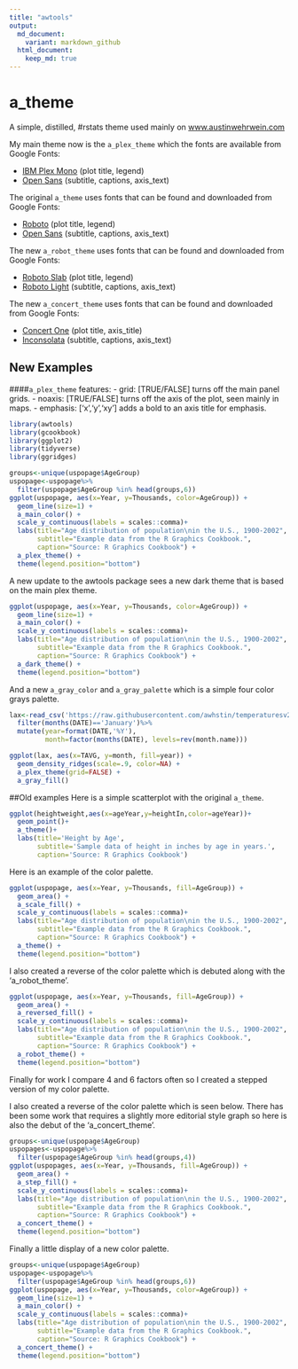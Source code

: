 ```yaml
---
title: "awtools"
output:
  md_document:
    variant: markdown_github
  html_document:
    keep_md: true
---
```

# a_theme
A simple, distilled, #rstats theme used mainly on [www.austinwehrwein.com](https://austinwehrwein.com/)

My main theme now is the <code>a_plex_theme</code> which the fonts are available from Google Fonts:

- [IBM Plex Mono](https://fonts.google.com/specimen/IBM+Plex+Mono) (plot title, legend)
- [Open Sans](https://fonts.google.com/specimen/Open+Sans) (subtitle, captions, axis_text)

The original <code>a_theme</code> uses fonts that can be found and downloaded from Google Fonts:

- [Roboto](https://fonts.google.com/specimen/Slabo+27px) (plot title, legend)
- [Open Sans](https://fonts.google.com/specimen/Open+Sans) (subtitle, captions, axis_text)
 
The new <code>a_robot_theme</code> uses fonts that can be found and downloaded from Google Fonts:

- [Roboto Slab](https://fonts.google.com/specimen/Roboto+Slab) (plot title, legend)
- [Roboto Light](https://fonts.google.com/specimen/Roboto) (subtitle, captions, axis_text)
 
The new <code>a_concert_theme</code> uses fonts that can be found and downloaded from Google Fonts:

- [Concert One](https://fonts.google.com/specimen/Concert+One) (plot title, axis_title)
- [Inconsolata](https://fonts.google.com/specimen/Inconsolata) (subtitle, captions, axis_text)
 
## New Examples
####<code>a_plex_theme</code> features:
- grid: [TRUE/FALSE] turns off the main panel grids.
- noaxis: [TRUE/FALSE] turns off the axis of the plot, seen mainly in maps.
- emphasis: ['x','y','xy'] adds a bold to an axis title for emphasis. 

```r
library(awtools)
library(gcookbook)
library(ggplot2)
library(tidyverse)
library(ggridges)
```
```r
groups<-unique(uspopage$AgeGroup)
uspopage<-uspopage%>%
  filter(uspopage$AgeGroup %in% head(groups,6))
ggplot(uspopage, aes(x=Year, y=Thousands, color=AgeGroup)) + 
  geom_line(size=1) +
  a_main_color() +
  scale_y_continuous(labels = scales::comma)+
  labs(title="Age distribution of population\nin the U.S., 1900-2002",
       subtitle="Example data from the R Graphics Cookbook.",
       caption="Source: R Graphics Cookbook") +
  a_plex_theme() +
  theme(legend.position="bottom")
```

A new update to the awtools package sees a new dark theme that is based on the main plex theme.

```r
ggplot(uspopage, aes(x=Year, y=Thousands, color=AgeGroup)) + 
  geom_line(size=1) +
  a_main_color() +
  scale_y_continuous(labels = scales::comma)+
  labs(title="Age distribution of population\nin the U.S., 1900-2002",
       subtitle="Example data from the R Graphics Cookbook.",
       caption="Source: R Graphics Cookbook") +
  a_dark_theme() +
  theme(legend.position="bottom")
```
 
And a new <code>a_gray_color</code> and <code>a_gray_palette</code> which is a simple four color grays palette.

```r
lax<-read_csv('https://raw.githubusercontent.com/awhstin/temperaturesv2/master/LAX-NCDC-2015-18.csv') %>% 
  filter(months(DATE)=='January')%>%
  mutate(year=format(DATE,'%Y'),
         month=factor(months(DATE), levels=rev(month.name)))

ggplot(lax, aes(x=TAVG, y=month, fill=year)) +
  geom_density_ridges(scale=.9, color=NA) +
  a_plex_theme(grid=FALSE) +
  a_gray_fill()
```

##Old examples
Here is a simple scatterplot with the original <code>a_theme</code>.
```r
ggplot(heightweight,aes(x=ageYear,y=heightIn,color=ageYear))+
  geom_point()+
  a_theme()+
  labs(title='Height by Age',
       subtitle='Sample data of height in inches by age in years.',
       caption='Source: R Graphics Cookbook')
```
 
Here is an example of the color palette.
```r
ggplot(uspopage, aes(x=Year, y=Thousands, fill=AgeGroup)) + 
  geom_area() +
  a_scale_fill() +
  scale_y_continuous(labels = scales::comma)+
  labs(title="Age distribution of population\nin the U.S., 1900-2002",
       subtitle="Example data from the R Graphics Cookbook.",
       caption="Source: R Graphics Cookbook") +
  a_theme() +
  theme(legend.position="bottom")
```

I also created a reverse of the color palette which is debuted along with the 'a_robot_theme'.
```r
ggplot(uspopage, aes(x=Year, y=Thousands, fill=AgeGroup)) + 
  geom_area() +
  a_reversed_fill() +
  scale_y_continuous(labels = scales::comma)+
  labs(title="Age distribution of population\nin the U.S., 1900-2002",
       subtitle="Example data from the R Graphics Cookbook.",
       caption="Source: R Graphics Cookbook") +
  a_robot_theme() +
  theme(legend.position="bottom")
```

Finally for work I compare 4 and 6 factors often so I created a stepped version of my color palette. 

I also created a reverse of the color palette which is seen below. There has been some work that requires a slightly more editorial style graph so here is also the debut of the 'a_concert_theme'. 
```r
groups<-unique(uspopage$AgeGroup)
uspopages<-uspopage%>%
  filter(uspopage$AgeGroup %in% head(groups,4))
ggplot(uspopages, aes(x=Year, y=Thousands, fill=AgeGroup)) + 
  geom_area() +
  a_step_fill() +
  scale_y_continuous(labels = scales::comma)+
  labs(title="Age distribution of population\nin the U.S., 1900-2002",
       subtitle="Example data from the R Graphics Cookbook.",
       caption="Source: R Graphics Cookbook") +
  a_concert_theme() +
  theme(legend.position="bottom")
```

Finally a little display of a new color palette. 
```r
groups<-unique(uspopage$AgeGroup)
uspopage<-uspopage%>%
  filter(uspopage$AgeGroup %in% head(groups,6))
ggplot(uspopage, aes(x=Year, y=Thousands, color=AgeGroup)) + 
  geom_line(size=1) +
  a_main_color() +
  scale_y_continuous(labels = scales::comma)+
  labs(title="Age distribution of population\nin the U.S., 1900-2002",
       subtitle="Example data from the R Graphics Cookbook.",
       caption="Source: R Graphics Cookbook") +
  a_concert_theme() +
  theme(legend.position="bottom")
```

